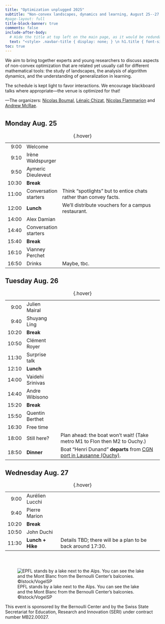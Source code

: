 ```yaml
---
title: "Optimization unplugged 2025"
subtitle: "Non-convex landscapes, dynamics and learning, August 25--27 in Lausanne"
#page-layout: full
title-block-banner: true
comments: false
include-after-body:
  # Hide the title at top left on the main page, as it would be redundant.
  text: "<style> .navbar-title { display: none; } \n h1.title { font-size: 3em; } </style>"
toc: true
---
```


We aim to bring together experts and young researchers to discuss aspects of non-convex optimization that are related yet usually call for different mathematical tools: the study of landscapes, the analysis of algorithm dynamics, and the understanding of generalization in learning.

The schedule is kept light to favor interactions.
We encourage blackboard talks where appropriate---the venue is optimized for that!

<!--The event is by invitation, but feel free to sign up to our [waiting list](https://forms.gle/ZNKZznecJfXsiMRXA).-->

---The organizers: [Nicolas Boumal](https://www.nicolasboumal.net/), [Lénaïc Chizat](https://lchizat.github.io/), [Nicolas Flammarion](https://people.epfl.ch/nicolas.flammarion) and [Andrew McRae](https://admcrae.github.io/).

```{=html}
<p style="margin-bottom:10mm;"></p>
```

## Monday Aug. 25

| | | |
|-:|:---|:-----------|
| 9:00 | Welcome | |
| 9:10 | Irène Waldspurger |  |
| 9:50 | Aymeric Dieuleveut |  |
| 10:30 | **Break** | |
| 11:00 | Conversation starters | Think "spotlights" but to entice chats rather than convey facts. |
| 12:00 | **Lunch** | We'll distribute vouchers for a campus restaurant. |
| 14:00 | Alex Damian |  |
| 14:40 | Conversation starters |  |
| 15:40 | **Break** | |
| 16:10 | Vianney Perchet | |
| 16:50 | Drinks | Maybe, tbc. |

: {.hover}



## Tuesday Aug. 26

| | | |
|-:|:---|:-----------|
| 9:00 | Julien Mairal |  |
| 9:40 | Shuyang Ling |  |
| 10:20 | **Break** | |
| 10:50 | Clément Royer |  |
| 11:30 | Surprise talk |  |
| 12:10 | **Lunch** |  |
| 14:00 | Vaidehi Srinivas |  |
| 14:40 | Andre Wibisono |  |
| 15:20 | **Break** | |
| 15:50 | Quentin Berthet |  |
| 16:30 | Free time | |
| 18:00 | Still here? | Plan ahead: the boat won't wait! (Take metro M1 to Flon then M2 to Ouchy.) |
| 18:50 | **Dinner** | Boat "Henri Dunand" **departs** from [CGN port in Lausanne (Ouchy)](https://maps.app.goo.gl/9DwtnBsVkWP2yEXf8). |

: {.hover}



## Wednesday Aug. 27

| | | |
|-:|:---|:-----------|
| 9:00 | Aurélien Lucchi |  |
| 9:40 | Pierre Marion |  |
| 10:20 | **Break** | |
| 10:50 | John Duchi | |
| 11:30 | **Lunch + Hike** | Details TBD; there will be a plan to be back around 17:30. |

: {.hover}

```{=html}
<p style="margin-bottom:15mm;"></p>
```

<!-- .column-screen removes all margin -->
:::{.column-page}
![EPFL stands by a lake next to the Alps. You can see the lake and the Mont Blanc from the Bernoulli Center's balconies. ©Istock/VogelSP](epfllandscape.jpg)
:::

This event is sponsored by the Bernoulli Center and by the Swiss State Secretariat for Education, Research and Innovation (SERI) under contract number MB22.00027.
